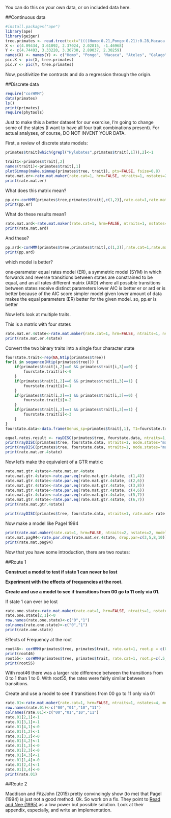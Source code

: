 
You can do this on your own data, or on included data here.


##Continuous data

```r
#install.packages("ape")
library(ape)
library(geiger)
tree.primates <- read.tree(text="((((Homo:0.21,Pongo:0.21):0.28,Macaca:0.49):0.13,Ateles:0.62):0.38,Galago:1.00);") #using examples from ape ?pic
X <- c(4.09434, 3.61092, 2.37024, 2.02815, -1.46968)
Y <- c(4.74493, 3.33220, 3.36730, 2.89037, 2.30259)
names(X) <- names(Y) <- c("Homo", "Pongo", "Macaca", "Ateles", "Galago")
pic.X <- pic(X, tree.primates)
pic.Y <- pic(Y, tree.primates)
```

Now, positivitize the contrasts and do a regression through the origin.

##Discrete data

```r
require("corHMM")
data(primates)
ls()
print(primates)
require(phytools)
```


Just to make this a better dataset for our exercise, I'm going to change some of the states (I want to have all four trait combinations present).
For actual analyses, of course, DO NOT INVENT YOUR DATA.

First, a review of discrete state models:

```r
primates$trait[which(grepl("Hylobates",primates$trait[,1])),2]<-1

trait1<-primates$trait[,2]
names(trait1)<-primates$trait[,1]
plotSimmap(make.simmap(primates$tree, trait1), pts=FALSE, fsize=0.8)
rate.mat.er<-rate.mat.maker(rate.cat=1, hrm=FALSE, ntraits=1, nstates=2, model="ER")
print(rate.mat.er)
```

What does this matrix mean?

```r
pp.er<-corHMM(primates$tree,primates$trait[,c(1,2)],rate.cat=1,rate.mat=rate.mat.er,node.states="marginal")
print(pp.er)
```

What do these results mean?

```r
rate.mat.ard<-rate.mat.maker(rate.cat=1, hrm=FALSE, ntraits=1, nstates=2, model="ARD")
print(rate.mat.ard)
```

And these?

```r
pp.ard<-corHMM(primates$tree,primates$trait[,c(1,2)],rate.cat=1,rate.mat=rate.mat.ard,node.states="marginal")
print(pp.ard)
```

which model is better?

one-parameter equal rates model (ER), a symmetric model (SYM) in which forwards and reverse transitions between states are constrained to be equal, and an all rates different matrix (ARD) where all possible transitions between states receive distinct parameters
lower AIC is better
er or ard
er is better because of the AIC score
simpler model given lower amount of data makes the equal parameters (ER) better for the given model.
so, pp.er is better


Now let's look at multiple traits.

This is a matrix with four states

```r
rate.mat.er.4state<-rate.mat.maker(rate.cat=1, hrm=FALSE, ntraits=1, nstates=4, model="ER")
print(rate.mat.er.4state)
```

Convert the two binary traits into a single four character state

```r
fourstate.trait<-rep(NA,Ntip(primates$tree))
for(i in sequence(Ntip(primates$tree))) {
	if(primates$trait[i,2]==0 && primates$trait[i,3]==0) {
		fourstate.trait[i]<-0
	}	
	if(primates$trait[i,2]==0 && primates$trait[i,3]==1) {
		fourstate.trait[i]<-1
	}	
	if(primates$trait[i,2]==1 && primates$trait[i,3]==0) {
		fourstate.trait[i]<-2
	}	
	if(primates$trait[i,2]==1 && primates$trait[i,3]==1) {
		fourstate.trait[i]<-3
	}	
}
fourstate.data<-data.frame(Genus_sp=primates$trait[,1], T1=fourstate.trait)

equal.rates.result <- rayDISC(primates$tree, fourstate.data, ntraits=1, model="ER", node.states="marginal")
print(rayDISC(primates$tree, fourstate.data, ntraits=1, node.states="marginal", model="ARD"))
print(rayDISC(primates$tree, fourstate.data, ntraits=1, node.states="marginal", rate.mat=rate.mat.er.4state, model="ARD"))
print(rate.mat.er.4state)
```

Now let's make the equivalent of a GTR matrix:

```r
rate.mat.gtr.4state<-rate.mat.er.4state
rate.mat.gtr.4state<-rate.par.eq(rate.mat.gtr.4state, c(1,4))
rate.mat.gtr.4state<-rate.par.eq(rate.mat.gtr.4state, c(2,6))
rate.mat.gtr.4state<-rate.par.eq(rate.mat.gtr.4state, c(3,8))
rate.mat.gtr.4state<-rate.par.eq(rate.mat.gtr.4state, c(4,6))
rate.mat.gtr.4state<-rate.par.eq(rate.mat.gtr.4state, c(5,7))
rate.mat.gtr.4state<-rate.par.eq(rate.mat.gtr.4state, c(6,7))
print(rate.mat.gtr.4state)

print(rayDISC(primates$tree, fourstate.data, ntraits=1, rate.mat= rate.mat.gtr.4state, node.states="marginal", model="ARD"))
```


Now make a model like Pagel 1994

```r
print(rate.mat.maker(rate.cat=1, hrm=FALSE, ntraits=2, nstates=2, model="ARD"))
rate.mat.pag94<-rate.par.drop(rate.mat.er.4state, drop.par=c(3,5,8,10))
print(rate.mat.pag94)
```

Now that you have some introduction, there are two routes:

##Route 1

**Construct a model to test if state 1 can never be lost**

**Experiment with the effects of frequencies at the root.**

**Create and use a model to see if transitions from 00 go to 11 only via 01.**

If state 1 can ever be lost
```r
rate.one.state<-rate.mat.maker(rate.cat=1, hrm=FALSE, ntraits=1, nstates=2, model="ER")
rate.one.state[2,1]<-0
row.names(rate.one.state)<-c("0","1")
colnames(rate.one.state)<-c("0","1")
print(rate.one.state)
```

Effects of Frequency at the root
```r
root46<- corHMM(primates$tree, primates$trait, rate.cat=1, root.p = c(0.4,0.6))
print(root46)
root55<- corHMM(primates$tree, primates$trait, rate.cat=1, root.p=c(.5,.5))
print(root55)
```

With root46 there was a larger rate difference between the transitions from 0 to 1 than 1 to 0. With root55, the rates were fairly similar between transitions.

Create and use a model to see if transitions from 00 go to 11 only via 01
```r
rate.01<-rate.mat.maker(rate.cat=1, hrm=FALSE, ntraits=1, nstates=4, model="ER")
row.names(rate.01)<-c("00","01","10","11")
colnames(rate.01)<-c("00","01","10","11")
rate.01[2,1]<-1
rate.01[3,1]<-1
rate.01[4,1]<-0
rate.01[1,2]<-1
rate.01[3,2]<-0
rate.01[4,2]<-1
rate.01[1,3]<-0
rate.01[2,3]<-0
rate.01[4,3]<-1
rate.01[1,4]<-0
rate.01[2,4]<-1
rate.01[3,4]<-0
print(rate.01)
```



##Route 2

Maddison and FitzJohn (2015) pretty convincingly show (to me) that Pagel (1994) is just not a good method. Ok. So work on a fix. They point to [Read and Nee (1995)](http://dx.doi.org/10.1006/jtbi.1995.0047) as a low power but possible solution. Look at their appendix, especially, and write an implementation.